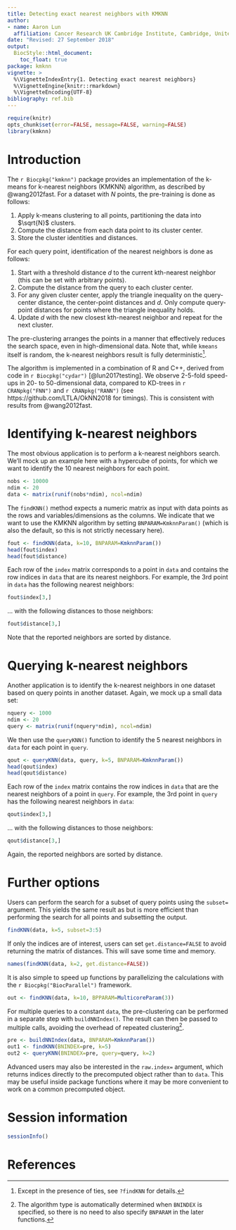 ```yaml
---
title: Detecting exact nearest neighbors with KMKNN
author: 
- name: Aaron Lun
  affiliation: Cancer Research UK Cambridge Institute, Cambridge, United Kingdom
date: "Revised: 27 September 2018"
output:
  BiocStyle::html_document:
    toc_float: true
package: kmknn 
vignette: >
  %\VignetteIndexEntry{1. Detecting exact nearest neighbors}
  %\VignetteEngine{knitr::rmarkdown}
  %\VignetteEncoding{UTF-8}    
bibliography: ref.bib  
---
```


```r
require(knitr)
opts_chunk$set(error=FALSE, message=FALSE, warning=FALSE)
library(kmknn)
```

# Introduction

The `r Biocpkg("kmknn")` package provides an implementation of the k-means for k-nearest neighbors (KMKNN) algorithm, as described by @wang2012fast.
For a dataset with $N$ points, the pre-training is done as follows:

1. Apply k-means clustering to all points, partitioning the data into $\sqrt{N}$ clusters.
2. Compute the distance from each data point to its cluster center.
3. Store the cluster identities and distances.

For each query point, identification of the nearest neighbors is done as follows:

1. Start with a threshold distance $d$ to the current kth-nearest neighbor (this can be set with arbitrary points).
2. Compute the distance from the query to each cluster center.
3. For any given cluster center, apply the triangle inequality on the query-center distance, the center-point distances and $d$.
Only compute query-point distances for points where the triangle inequality holds.
4. Update $d$ with the new closest kth-nearest neighbor and repeat for the next cluster.

The pre-clustering arranges the points in a manner that effectively reduces the search space, even in high-dimensional data.
Note that, while `kmeans` itself is random, the k-nearest neighbors result is fully deterministic^[Except in the presence of ties, see `?findKNN` for details.].

The algorithm is implemented in a combination of R and C++, derived from code in `r Biocpkg("cydar")` [@lun2017testing].
We observe 2-5-fold speed-ups in 20- to 50-dimensional data, compared to KD-trees in `r CRANpkg("FNN")` and `r CRANpkg("RANN")` (see https://github.com/LTLA/OkNN2018 for timings).
This is consistent with results from @wang2012fast.

# Identifying k-nearest neighbors

The most obvious application is to perform a k-nearest neighbors search.
We'll mock up an example here with a hypercube of points, for which we want to identify the 10 nearest neighbors for each point.

```r
nobs <- 10000
ndim <- 20
data <- matrix(runif(nobs*ndim), ncol=ndim)
```
    
The `findKNN()` method expects a numeric matrix as input with data points as the rows and variables/dimensions as the columns.
We indicate that we want to use the KMKNN algorithm by setting `BNPARAM=KmknnParam()` (which is also the default, so this is not strictly necessary here).

```r
fout <- findKNN(data, k=10, BNPARAM=KmknnParam())
head(fout$index)
head(fout$distance)
```

Each row of the `index` matrix corresponds to a point in `data` and contains the row indices in `data` that are its nearest neighbors.
For example, the 3rd point in `data` has the following nearest neighbors:

```r
fout$index[3,]
```

... with the following distances to those neighbors:

```r
fout$distance[3,]
```

Note that the reported neighbors are sorted by distance.

# Querying k-nearest neighbors

Another application is to identify the k-nearest neighbors in one dataset based on query points in another dataset.
Again, we mock up a small data set:

```r
nquery <- 1000
ndim <- 20
query <- matrix(runif(nquery*ndim), ncol=ndim)
```
    
We then use the `queryKNN()` function to identify the 5 nearest neighbors in `data` for each point in `query`.

```r
qout <- queryKNN(data, query, k=5, BNPARAM=KmknnParam())
head(qout$index)
head(qout$distance)
```

Each row of the `index` matrix contains the row indices in `data` that are the nearest neighbors of a point in `query`.
For example, the 3rd point in `query` has the following nearest neighbors in `data`:

```r
qout$index[3,]
```

... with the following distances to those neighbors:

```r
qout$distance[3,]
```

Again, the reported neighbors are sorted by distance.

# Further options

Users can perform the search for a subset of query points using the `subset=` argument.
This yields the same result as but is more efficient than performing the search for all points and subsetting the output.

```r
findKNN(data, k=5, subset=3:5)
```

If only the indices are of interest, users can set `get.distance=FALSE` to avoid returning the matrix of distances.
This will save some time and memory.

```r
names(findKNN(data, k=2, get.distance=FALSE))
```

It is also simple to speed up functions by parallelizing the calculations with the `r Biocpkg("BiocParallel")` framework.

```r
out <- findKNN(data, k=10, BPPARAM=MulticoreParam(3))
```

For multiple queries to a constant `data`, the pre-clustering can be performed in a separate step with `buildNNIndex()`.
The result can then be passed to multiple calls, avoiding the overhead of repeated clustering^[The algorithm type is automatically determined when `BNINDEX` is specified, so there is no need to also specify `BNPARAM` in the later functions.].

```r
pre <- buildNNIndex(data, BNPARAM=KmknnParam())
out1 <- findKNN(BNINDEX=pre, k=5)
out2 <- queryKNN(BNINDEX=pre, query=query, k=2)
```

Advanced users may also be interested in the `raw.index=` argument, which returns indices directly to the precomputed object rather than to `data`.
This may be useful inside package functions where it may be more convenient to work on a common precomputed object.

# Session information

```r
sessionInfo()
```

# References

